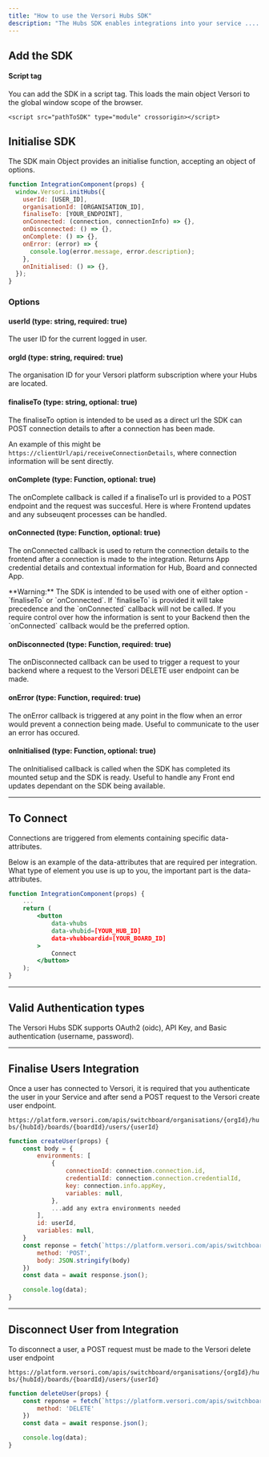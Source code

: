 ```yaml
---
title: "How to use the Versori Hubs SDK"
description: "The Hubs SDK enables integrations into your service ......"
---
```


## Add the SDK

#### Script tag

You can add the SDK in a script tag. This loads the main object Versori to the global window scope of the browser.

```htmk title="index.html"
<script src="pathToSDK" type="module" crossorigin></script>
```

## Initialise SDK

The SDK main Object provides an initialise function, accepting an object of options.

```js title="/src/components/integrationComponent.js"
function IntegrationComponent(props) {
  window.Versori.initHubs({
    userId: [USER_ID],
    organisationId: [ORGANISATION_ID],
    finaliseTo: [YOUR_ENDPOINT],
    onConnected: (connection, connectionInfo) => {},
    onDisconnected: () => {},
    onComplete: () => {},
    onError: (error) => {
      console.log(error.message, error.description);
    },
    onInitialised: () => {},
  });
}
```

### Options

#### userId (type: string, required: true)

The user ID for the current logged in user.

#### orgId (type: string, required: true)

The organisation ID for your Versori platform subscription where your Hubs are located.

#### finaliseTo (type: string, optional: true)

The finaliseTo option is intended to be used as a direct url the SDK can POST connection details to after a connection has been made.

An example of this might be `https://clientUrl/api/receiveConnectionDetails`, where connection information will be sent directly.

#### onComplete (type: Function, optional: true)

The onComplete callback is called if a finaliseTo url is provided to a POST endpoint and the request was succesful. Here is where Frontend updates and any subseuqent processes can be handled.

#### onConnected (type: Function, optional: true)

The onConnected callback is used to return the connection details to the frontend after a connection is made to the integration. Returns App credential details and contextual information for Hub, Board and connected App.

<Warning>
  **Warning:** The SDK is intended to be used with one of either option -
  `finaliseTo` or `onConnected`. If `finaliseTo` is provided it will take
  precedence and the `onConnected` callback will not be called. If you require
  control over how the information is sent to your Backend then the
  `onConnected` callback would be the preferred option.
</Warning>

#### onDisconnected (type: Function, required: true)

The onDisconnected callback can be used to trigger a request to your backend where a request to the Versori DELETE user endpoint can be made.

#### onError (type: Function, required: true)

The onError callback is triggered at any point in the flow when an error would prevent a connection being made. Useful to communicate to the user an error has occured.

#### onInitialised (type: Function, optional: true)

The onInitialised callback is called when the SDK has completed its mounted setup and the SDK is ready. Useful to handle any Front end updates dependant on the SDK being available.

---

## To Connect

Connections are triggered from elements containing specific data-attributes.

Below is an example of the data-attributes that are required per integration. What type of element you use is up to you, the important part is the data-attributes.

```jsx title="frontend/src/components/integrationComponent.js"
function IntegrationComponent(props) {
    ...
    return (
        <button
            data-vhubs
            data-vhubid=[YOUR_HUB_ID]
            data-vhubboardid=[YOUR_BOARD_ID]
        >
            Connect
        </button>
    );
}
```

---

## Valid Authentication types

The Versori Hubs SDK supports OAuth2 (oidc), API Key, and Basic authentication (username, password).

---

## Finalise Users Integration

Once a user has connected to Versori, it is required that you authenticate the user in your Service and after send a POST request to the Versori create user endpoint.

`https://platform.versori.com/apis/switchboard/organisations/{orgId}/hubs/{hubId}/boards/{boardId}/users/{userId}`

```js title="backend/src/services/user/createUser.js"
function createUser(props) {
    const body = {
        environments: [
            {
                connectionId: connection.connection.id,
                credentialId: connection.connection.credentialId,
                key: connection.info.appKey,
                variables: null,
            },
            ...add any extra environments needed
        ],
        id: userId,
        variables: null,
    }
    const reponse = fetch(`https://platform.versori.com/apis/switchboard/organisations/{orgId}/hubs/{hubId}/boards/{boardId}/users/{userId}`, {
        method: 'POST',
        body: JSON.stringify(body)
    })
    const data = await response.json();

    console.log(data);
}
```

---

## Disconnect User from Integration

To disconnect a user, a POST request must be made to the Versori delete user endpoint

`https://platform.versori.com/apis/switchboard/organisations/{orgId}/hubs/{hubId}/boards/{boardId}/users/{userId}`

```js title="backend/src/services/user/deleteUser.js"
function deleteUser(props) {
    const reponse = fetch(`https://platform.versori.com/apis/switchboard/organisations/{orgId}/hubs/{hubId}/boards/{boardId}/users/{userId}`, {
        method: 'DELETE'
    })
    const data = await response.json();

    console.log(data);
}
```
